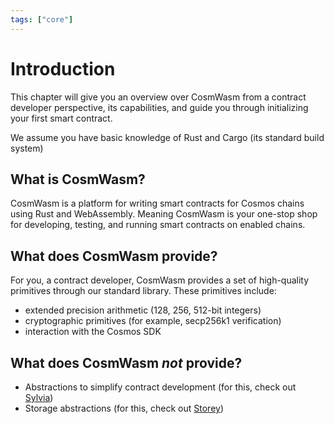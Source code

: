 ```yaml
---
tags: ["core"]
---
```



# Introduction

This chapter will give you an overview over CosmWasm from a contract developer perspective, its
capabilities, and guide you through initializing your first smart contract.

<Callout>We assume you have basic knowledge of Rust and Cargo (its standard build system)</Callout>

## What is CosmWasm?

CosmWasm is a platform for writing smart contracts for Cosmos chains using Rust and WebAssembly.
Meaning CosmWasm is your one-stop shop for developing, testing, and running smart contracts on
enabled chains.

## What does CosmWasm provide?

For you, a contract developer, CosmWasm provides a set of high-quality primitives through our
standard library. These primitives include:

- extended precision arithmetic (128, 256, 512-bit integers)
- cryptographic primitives (for example, secp256k1 verification)
- interaction with the Cosmos SDK

## What does CosmWasm _not_ provide?

- Abstractions to simplify contract development (for this, check out [Sylvia](/sylvia))
- Storage abstractions (for this, check out [Storey](/storey))
